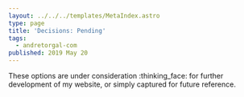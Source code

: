 ```yaml
---
layout: ../../../templates/MetaIndex.astro
type: page
title: 'Decisions: Pending'
tags:
  - andretorgal-com
published: 2019 May 20
---
```


<Abstract>

These options are under consideration :thinking_face: for further development of my website, or simply captured for future reference.

</Abstract>

